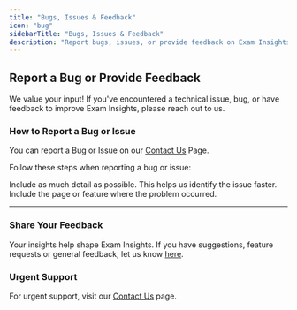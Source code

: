 ```yaml
---
title: "Bugs, Issues & Feedback"
icon: "bug"
sidebarTitle: "Bugs, Issues & Feedback"
description: "Report bugs, issues, or provide feedback on Exam Insights."
---
```


## Report a Bug or Provide Feedback

We value your input! If you've encountered a technical issue, bug, or have feedback to improve Exam Insights, please reach out to us.

### How to Report a Bug or Issue

You can report a Bug or Issue on our [Contact Us](https://exam-insights.com/help-and-resources/) Page.

Follow these steps when reporting a bug or issue:

<Steps>
  <Step title="Describe the problem clearly">
    Include as much detail as possible.
  </Step>

  <Step title="Provide screenshots (if applicable)">
    This helps us identify the issue faster.
  </Step>

  <Step title="Tell us where you encountered it">
    Include the page or feature where the problem occurred.
  </Step>
</Steps>

***

### Share Your Feedback

Your insights help shape Exam Insights. If you have suggestions, feature requests or general feedback, let us know [here](https://exam-insights.com/contact-us/).

### Urgent Support

For urgent support, visit our [Contact Us](https://exam-insights.com/contact-us/) page.
